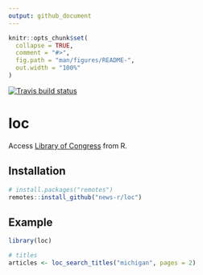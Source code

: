 ```yaml
---
output: github_document
---
```


<!-- README.md is generated from README.Rmd. Please edit that file -->

```r
knitr::opts_chunk$set(
  collapse = TRUE,
  comment = "#>",
  fig.path = "man/figures/README-",
  out.width = "100%"
)
```

<!-- badges: start -->
[![Travis build status](https://travis-ci.org/news-r/loc.svg?branch=master)](https://travis-ci.org/news-r/loc)
<!-- badges: end -->

# loc

Access [Library of Congress](https://chroniclingamerica.loc.gov) from R.

## Installation

``` r
# install.packages("remotes")
remotes::install_github("news-r/loc")
```

## Example

```r
library(loc)

# titles
articles <- loc_search_titles("michigan", pages = 2)
```
